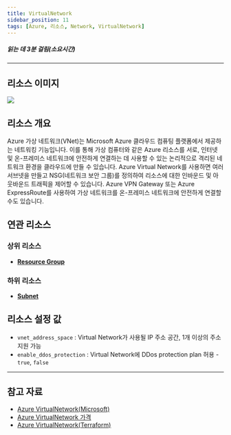 ```yaml
---
title: VirtualNetwork
sidebar_position: 11
tags: [Azure, 리소스, Network, VirtualNetwork]
---
```





##### 읽는 데 3분 걸림(소요시간)

*****

## 리소스 이미지
<img src={icon} />

## 리소스 개요
Azure 가상 네트워크(VNet)는 Microsoft Azure 클라우드 컴퓨팅 플랫폼에서 제공하는 네트워킹 기능입니다. 
이를 통해 가상 컴퓨터와 같은 Azure 리소스를 서로, 인터넷 및 온-프레미스 네트워크에 안전하게 연결하는 데 사용할 수 있는 논리적으로 격리된 네트워크 환경을 클라우드에 만들 수 있습니다.
Azure Virtual Network를 사용하면 여러 서브넷을 만들고 NSG(네트워크 보안 그룹)를 정의하여 리소스에 대한 인바운드 및 아웃바운드 트래픽을 제어할 수 있습니다. 
Azure VPN Gateway 또는 Azure ExpressRoute를 사용하여 가상 네트워크를 온-프레미스 네트워크에 안전하게 연결할 수도 있습니다.


## 연관 리소스
### 상위 리소스
- [**Resource Group**](https://docs.cstudio.app/docs/resource/azure/Base/ResourceGroup)



### 하위 리소스
- [**Subnet**](https://docs.cstudio.app/docs/resource/azure/Network/Subnet)





## 리소스 설정 값
- ```vnet_address_space```  : Virtual Network가 사용될 IP 주소 공간, 1개 이상의 주소 지원 가능
- ```enable_ddos_protection```  : Virtual Network에 DDos protection plan 허용 -```true```, ```false```


*****
## 참고 자료
- [Azure VirtualNetwork(Microsoft)](https://learn.microsoft.com/ko-kr/azure/virtual-network/virtual-networks-overview)
- [Azure VirtualNetwork 가격](https://azure.microsoft.com/en-us/pricing/details/virtual-network/) 
- [Azure VirtualNetwork(Terraform)](https://registry.terraform.io/providers/hashicorp/azurerm/latest/docs/resources/virtual_network)

